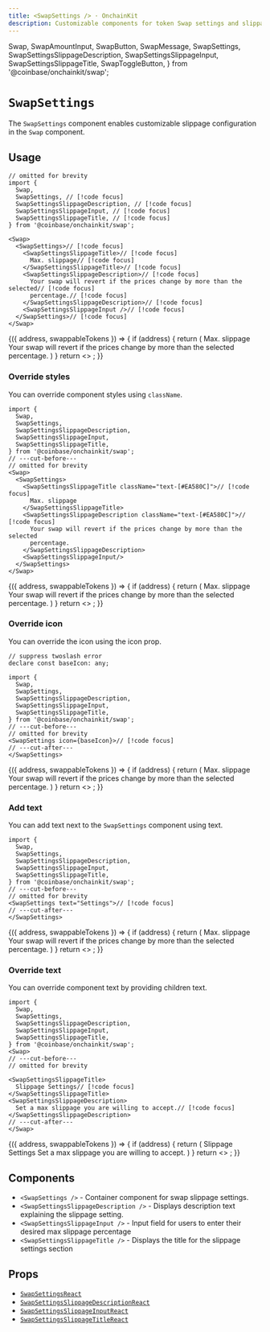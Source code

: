 ```yaml
---
title: <SwapSettings /> · OnchainKit
description: Customizable components for token Swap settings and slippage configuration
---
```







  Swap,
  SwapAmountInput,
  SwapButton,
  SwapMessage,
  SwapSettings,
  SwapSettingsSlippageDescription,
  SwapSettingsSlippageInput,
  SwapSettingsSlippageTitle,
  SwapToggleButton,
} from '@coinbase/onchainkit/swap';

# `SwapSettings`
The `SwapSettings` component enables customizable slippage configuration in the `Swap` component. 

## Usage 

```tsx twoslash 
// omitted for brevity  
import {
  Swap,
  SwapSettings, // [!code focus]
  SwapSettingsSlippageDescription, // [!code focus]
  SwapSettingsSlippageInput, // [!code focus]
  SwapSettingsSlippageTitle, // [!code focus]
} from '@coinbase/onchainkit/swap';

<Swap> 
  <SwapSettings>// [!code focus]
    <SwapSettingsSlippageTitle>// [!code focus]
      Max. slippage// [!code focus]
    </SwapSettingsSlippageTitle>// [!code focus]
    <SwapSettingsSlippageDescription>// [!code focus]
      Your swap will revert if the prices change by more than the selected// [!code focus]
      percentage.// [!code focus]
    </SwapSettingsSlippageDescription>// [!code focus]
    <SwapSettingsSlippageInput />// [!code focus]
  </SwapSettings>// [!code focus]
</Swap> 
```

<App>
  <SwapWrapper>
    {({ address, swappableTokens }) => {
      if (address) {
        return (
          <Swap>
            <SwapSettings>
             <SwapSettingsSlippageTitle>Max. slippage</SwapSettingsSlippageTitle>
             <SwapSettingsSlippageDescription>
              Your swap will revert if the prices change by more than the selected
              percentage.
             </SwapSettingsSlippageDescription>
             <SwapSettingsSlippageInput />
            </SwapSettings>
            <SwapAmountInput
              label="Sell"
              swappableTokens={swappableTokens}
              token={swappableTokens[1]}
              type="from"
            />
            <SwapToggleButton />
            <SwapAmountInput
              label="Buy"
              swappableTokens={swappableTokens}
              token={swappableTokens[2]}
              type="to"
            />
            <SwapButton disabled />
            <SwapMessage />
          </Swap>
        )
      }
      return <>
        <Wallet>
          <ConnectWallet>
            <Avatar className="h-6 w-6" />
            <Name />
          </ConnectWallet>
        </Wallet>
      </>;
    }}
  </SwapWrapper>
</App>

### Override styles

You can override component styles using `className`.

```tsx twoslash 
import {
  Swap,
  SwapSettings,
  SwapSettingsSlippageDescription,
  SwapSettingsSlippageInput,
  SwapSettingsSlippageTitle,
} from '@coinbase/onchainkit/swap';
// ---cut-before---
// omitted for brevity  
<Swap> 
  <SwapSettings>
    <SwapSettingsSlippageTitle className="text-[#EA580C]">// [!code focus]
      Max. slippage
    </SwapSettingsSlippageTitle>
    <SwapSettingsSlippageDescription className="text-[#EA580C]">// [!code focus]
      Your swap will revert if the prices change by more than the selected
      percentage.
    </SwapSettingsSlippageDescription>
    <SwapSettingsSlippageInput/>
  </SwapSettings>
</Swap> 
```


<App>
  <SwapWrapper>
    {({ address, swappableTokens }) => {
      if (address) {
        return (
          <Swap>
            <SwapSettings>
             <SwapSettingsSlippageTitle className="text-[#EA580C]">Max. slippage</SwapSettingsSlippageTitle>
             <SwapSettingsSlippageDescription className="text-[#EA580C]">
              Your swap will revert if the prices change by more than the selected
              percentage.
             </SwapSettingsSlippageDescription>
             <SwapSettingsSlippageInput/>
            </SwapSettings>
            <SwapAmountInput
              label="Sell"
              swappableTokens={swappableTokens}
              token={swappableTokens[1]}
              type="from"
            />
            <SwapToggleButton />
            <SwapAmountInput
              label="Buy"
              swappableTokens={swappableTokens}
              token={swappableTokens[2]}
              type="to"
            />
            <SwapButton disabled />
            <SwapMessage />
          </Swap>
        )
      }
      return <>
        <Wallet>
          <ConnectWallet>
            <Avatar className="h-6 w-6" />
            <Name />
          </ConnectWallet>
        </Wallet>
      </>;
    }}
  </SwapWrapper>
</App>

### Override icon
You can override the icon using the icon prop.


```tsx twoslash 
// suppress twoslash error
declare const baseIcon: any;

import {
  Swap,
  SwapSettings,
  SwapSettingsSlippageDescription,
  SwapSettingsSlippageInput,
  SwapSettingsSlippageTitle,
} from '@coinbase/onchainkit/swap';
// ---cut-before---
// omitted for brevity  
<SwapSettings icon={baseIcon}>// [!code focus]
// ---cut-after---
</SwapSettings>
```

<App>
  <SwapWrapper>
    {({ address, swappableTokens }) => {
      if (address) {
        return (
          <Swap>
            <SwapSettings icon={walletDropdownLinkCustomBaseIconSvg}>
             <SwapSettingsSlippageTitle>Max. slippage</SwapSettingsSlippageTitle>
             <SwapSettingsSlippageDescription>
              Your swap will revert if the prices change by more than the selected
              percentage.
             </SwapSettingsSlippageDescription>
             <SwapSettingsSlippageInput/>
            </SwapSettings>
            <SwapAmountInput
              label="Sell"
              swappableTokens={swappableTokens}
              token={swappableTokens[1]}
              type="from"
            />
            <SwapToggleButton />
            <SwapAmountInput
              label="Buy"
              swappableTokens={swappableTokens}
              token={swappableTokens[2]}
              type="to"
            />
            <SwapButton disabled />
            <SwapMessage />
          </Swap>
        )
      }
      return <>
        <Wallet>
          <ConnectWallet>
            <Avatar className="h-6 w-6" />
            <Name />
          </ConnectWallet>
        </Wallet>
      </>;
    }}
  </SwapWrapper>
</App>

### Add text
You can add text next to the `SwapSettings` component using text.

```tsx twoslash 
import {
  Swap,
  SwapSettings,
  SwapSettingsSlippageDescription,
  SwapSettingsSlippageInput,
  SwapSettingsSlippageTitle,
} from '@coinbase/onchainkit/swap';
// ---cut-before---
// omitted for brevity  
<SwapSettings text="Settings">// [!code focus]
// ---cut-after---
</SwapSettings>
```

<App>
  <SwapWrapper>
    {({ address, swappableTokens }) => {
      if (address) {
        return (
          <Swap>
            <SwapSettings text="Settings">
             <SwapSettingsSlippageTitle>Max. slippage</SwapSettingsSlippageTitle>
             <SwapSettingsSlippageDescription>
              Your swap will revert if the prices change by more than the selected
              percentage.
             </SwapSettingsSlippageDescription>
             <SwapSettingsSlippageInput/>
            </SwapSettings>
            <SwapAmountInput
              label="Sell"
              swappableTokens={swappableTokens}
              token={swappableTokens[1]}
              type="from"
            />
            <SwapToggleButton />
            <SwapAmountInput
              label="Buy"
              swappableTokens={swappableTokens}
              token={swappableTokens[2]}
              type="to"
            />
            <SwapButton disabled />
            <SwapMessage />
          </Swap>
        )
      }
      return <>
        <Wallet>
          <ConnectWallet>
            <Avatar className="h-6 w-6" />
            <Name />
          </ConnectWallet>
        </Wallet>
      </>;
    }}
  </SwapWrapper>
</App>

### Override text
You can override component text by providing children text.

```tsx twoslash 
import {
  Swap,
  SwapSettings,
  SwapSettingsSlippageDescription,
  SwapSettingsSlippageInput,
  SwapSettingsSlippageTitle,
} from '@coinbase/onchainkit/swap';
<Swap>  
// ---cut-before---
// omitted for brevity  

<SwapSettingsSlippageTitle>
  Slippage Settings// [!code focus]
</SwapSettingsSlippageTitle>
<SwapSettingsSlippageDescription>
  Set a max slippage you are willing to accept.// [!code focus]
</SwapSettingsSlippageDescription>
// ---cut-after---
</Swap> 
```

<App>
  <SwapWrapper>
    {({ address, swappableTokens }) => {
      if (address) {
        return (
          <Swap>
            <SwapSettings>
             <SwapSettingsSlippageTitle>Slippage Settings</SwapSettingsSlippageTitle>
             <SwapSettingsSlippageDescription>
              Set a max slippage you are willing to accept.
             </SwapSettingsSlippageDescription>
             <SwapSettingsSlippageInput/>
            </SwapSettings>
            <SwapAmountInput
              label="Sell"
              swappableTokens={swappableTokens}
              token={swappableTokens[1]}
              type="from"
            />
            <SwapToggleButton />
            <SwapAmountInput
              label="Buy"
              swappableTokens={swappableTokens}
              token={swappableTokens[2]}
              type="to"
            />
            <SwapButton disabled />
            <SwapMessage />
          </Swap>
        )
      }
      return <>
        <Wallet>
          <ConnectWallet>
            <Avatar className="h-6 w-6" />
            <Name />
          </ConnectWallet>
        </Wallet>
      </>;
    }}
  </SwapWrapper>
</App>

## Components

- `<SwapSettings />` - Container component for swap slippage settings.
- `<SwapSettingsSlippageDescription />` - Displays description text explaining the slippage setting.
- `<SwapSettingsSlippageInput />` - Input field for users to enter their desired max slippage percentage
- `<SwapSettingsSlippageTitle />` - Displays the title for the slippage settings section

## Props

- [`SwapSettingsReact`](types#swapsettingsreact)
- [`SwapSettingsSlippageDescriptionReact`](types#swapsettingsslippagedescriptionreact)
- [`SwapSettingsSlippageInputReact`](types#swapsettingsslippageinputreact)
- [`SwapSettingsSlippageTitleReact`](types#swapsettingsslippagetitlereact)


<FeedbackWidget />
